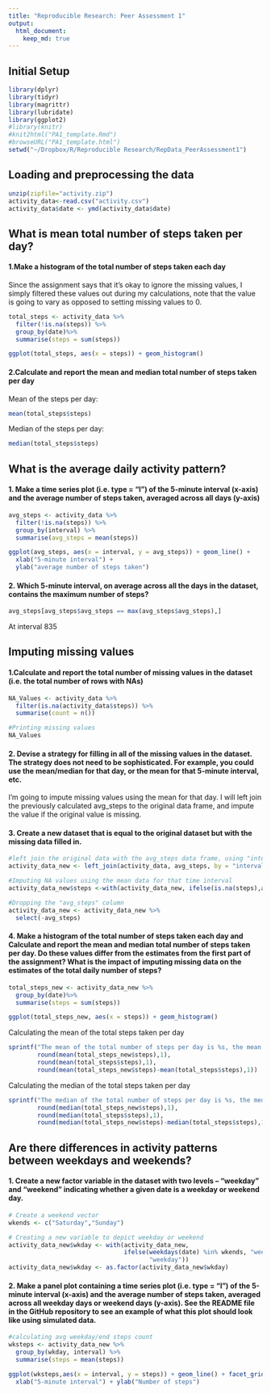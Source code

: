 ```yaml
---
title: "Reproducible Research: Peer Assessment 1"
output: 
  html_document:
    keep_md: true
---
```



## Initial Setup

```r
library(dplyr)
library(tidyr)
library(magrittr)
library(lubridate)
library(ggplot2)
#library(knitr)
#knit2html("PA1_template.Rmd")
#browseURL("PA1_template.html")
setwd("~/Dropbox/R/Reproducible Research/RepData_PeerAssessment1")

```

## Loading and preprocessing the data

```r
unzip(zipfile="activity.zip")
activity_data<-read.csv("activity.csv")
activity_data$date <- ymd(activity_data$date)
```



## What is mean total number of steps taken per day?

#### 1.Make a histogram of the total number of steps taken each day
Since the assignment says that it's okay to ignore the missing values, I simply filtered these values out during my calculations, note that the value is going to vary as opposed to setting missing values to 0.

```r
total_steps <- activity_data %>%
  filter(!is.na(steps)) %>%
  group_by(date)%>%
  summarise(steps = sum(steps))

ggplot(total_steps, aes(x = steps)) + geom_histogram()
```


#### 2.Calculate and report the mean and median total number of steps taken per day


Mean of the steps per day:
```r
mean(total_steps$steps)
```
Median of the steps per day:
```r
median(total_steps$steps)
```


## What is the average daily activity pattern?

#### 1. Make a time series plot (i.e. type = "l") of the 5-minute interval (x-axis) and the average number of steps taken, averaged across all days (y-axis)

```r

avg_steps <- activity_data %>%
  filter(!is.na(steps)) %>%
  group_by(interval) %>%
  summarise(avg_steps = mean(steps))

ggplot(avg_steps, aes(x = interval, y = avg_steps)) + geom_line() + 
  xlab("5-minute interval") +
  ylab("average number of steps taken")

```

#### 2. Which 5-minute interval, on average across all the days in the dataset, contains the maximum number of steps?

```r
avg_steps[avg_steps$avg_steps == max(avg_steps$avg_steps),]
```
At interval 835

## Imputing missing values
#### 1.Calculate and report the total number of missing values in the dataset (i.e. the total number of rows with NAs)

```r

NA_Values <- activity_data %>%
  filter(is.na(activity_data$steps)) %>%
  summarise(count = n())

#Printing missing values
NA_Values 
```

#### 2. Devise a strategy for filling in all of the missing values in the dataset. The strategy does not need to be sophisticated. For example, you could use the mean/median for that day, or the mean for that 5-minute interval, etc.

I'm going to impute missing values using the mean for that day. I will left join the previously calculated avg_steps to the original data frame, and impute the value if the original value is missing.

#### 3. Create a new dataset that is equal to the original dataset but with the missing data filled in.

```r
#left join the original data with the avg_steps data frame, using "interval"
activity_data_new <- left_join(activity_data, avg_steps, by = "interval")

#Imputing NA values using the mean data for that time interval
activity_data_new$steps <-with(activity_data_new, ifelse(is.na(steps),avg_steps,steps))

#Dropping the "avg_steps" column
activity_data_new <- activity_data_new %>%
  select(-avg_steps)
```

#### 4. Make a histogram of the total number of steps taken each day and Calculate and report the mean and median total number of steps taken per day. Do these values differ from the estimates from the first part of the assignment? What is the impact of imputing missing data on the estimates of the total daily number of steps?

```r
total_steps_new <- activity_data_new %>%
  group_by(date)%>%
  summarise(steps = sum(steps))

ggplot(total_steps_new, aes(x = steps)) + geom_histogram()
```

Calculating the mean of the total steps taken per day
```r
sprintf("The mean of the total number of steps per day is %s, the mean of the original total number of steps per day is %s, that is a difference of %s",
        round(mean(total_steps_new$steps),1),
        round(mean(total_steps$steps),1),
        round(mean(total_steps_new$steps)-mean(total_steps$steps),1))

```

Calculating the median of the total steps taken per day
```r
sprintf("The median of the total number of steps per day is %s, the median of the original total number of steps per day is %s, that is a difference of %s",
        round(median(total_steps_new$steps),1),
        round(median(total_steps$steps),1),
        round(median(total_steps_new$steps)-median(total_steps$steps),1))

```

## Are there differences in activity patterns between weekdays and weekends?
#### 1. Create a new factor variable in the dataset with two levels – “weekday” and “weekend” indicating whether a given date is a weekday or weekend day.

```r

# Create a weekend vector 
wkends <- c("Saturday","Sunday")

# Creating a new variable to depict weekday or weekend
activity_data_new$wkday <- with(activity_data_new,
                                ifelse(weekdays(date) %in% wkends, "weekend",
                                       "weekday"))
activity_data_new$wkday <- as.factor(activity_data_new$wkday)

```

#### 2. Make a panel plot containing a time series plot (i.e. type = "l") of the 5-minute interval (x-axis) and the average number of steps taken, averaged across all weekday days or weekend days (y-axis). See the README file in the GitHub repository to see an example of what this plot should look like using simulated data.

```r

#calculating avg weekday/end steps count
wksteps <- activity_data_new %>%
  group_by(wkday, interval) %>%
  summarise(steps = mean(steps))

ggplot(wksteps,aes(x = interval, y = steps)) + geom_line() + facet_grid(wkday~.) +
  xlab("5-minute interval") + ylab("Number of steps")

```


